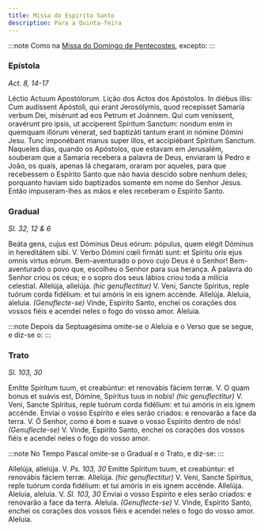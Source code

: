 ```yaml
---
title: Missa do Espírito Santo
description: Para a Quinta-feira
---
```


:::note
Como na [Missa do Domingo de Pentecostes](/missal/pentecostes/pentecostes), excepto:
:::

### Epístola

_Act. 8, 14-17_

<div class="grid grid-cols-2 gap-5">
  <span class="text-justify">Léctio Actuum Apostólorum.</span>
  <span class="text-justify">Lição dos Actos dos Apóstolos.</span>
  <span class="text-justify">
    In diébus illis: Cum audíssent Apóstoli, qui erant Jerosólymis, quod
    recepísset Samaría verbum Dei, misérunt ad eos Petrum et Joánnem. Qui cum
    veníssent, oravérunt pro ipsis, ut accíperent Spíritum Sanctum: nondum enim
    in quemquam illórum vénerat, sed baptizáti tantum erant in nómine Dómini
    Jesu. Tunc imponébant manus super illos, et accipiébant Spíritum Sanctum.
  </span>
  <span class="text-justify">
    Naqueles dias, quando os Apóstolos, que estavam em Jerusalém, souberam que a
    Samaria recebera a palavra de Deus, enviaram lá Pedro e João, os quais,
    apenas lá chegaram, oraram por aqueles, para que recebessem o Espírito Santo
    que não havia descido sobre nenhum deles; porquanto haviam sido baptizados
    somente em nome do Senhor Jesus. Então impuseram-lhes as mãos e eles
    receberam o Espírito Santo.
  </span>
</div>

### Gradual

_Sl. 32, 12 & 6_

<div class="grid grid-cols-2 gap-5">
  <span class="text-justify">
    Beáta gens, cujus est Dóminus Deus eórum: pópulus, quem elégit Dóminus in
    hereditátem sibi. V. Verbo Dómini cœli firmáti sunt: et Spíritu oris ejus
    omnis virtus eórum.
  </span>
  <span class="text-justify">
    Bem-aventurado o povo cujo Deus é o Senhor! Bem-aventurado o povo que,
    escolheu o Senhor para sua herança. A palavra do Senhor criou os céus; e o
    sopro dos seus lábios criou toda a milícia celestial.
  </span>
  <span class="text-justify">
    Allelúja, allelúja. <em>(hic genuflectitur)</em> V. Veni, Sancte Spíritus,
    reple tuórum corda fidélium: et tui amóris in eis ignem accénde. Allelúja.
  </span>
  <span class="text-justify">
    Aleluia, aleluia. <em>(Genuflecte-se)</em> Vinde, Espírito Santo, enchei os
    corações dos vossos fiéis e acendei neles o fogo do vosso amor. Aleluia.
  </span>
</div>

:::note
Depois da Septuagésima omite-se o Aleluia e o Verso que se segue, e diz-se o:
:::

### Trato

_Sl. 103, 30_

<div class="grid grid-cols-2 gap-5">
  <span class="text-justify">
    Emítte Spíritum tuum, et creabúntur: et renovábis fáciem terræ. V. O quam
    bonus et suávis est, Dómine, Spíritus tuus in nobis!
    <em>(hic genuflectitur)</em> V. Veni, Sancte Spíritus, reple tuórum corda fidélium:
    et tui amóris in eis ignem accénde.
  </span>
  <span class="text-justify">
    Enviai o vosso Espírito e eles serão criados: e renovarão a face da terra.
    V. Ó Senhor, como é bom e suave o vosso Espírito dentro de nós!
    <em>(Genuflecte-se)</em> V. Vinde, Espírito Santo, enchei os corações dos vossos
    fiéis e acendei neles o fogo do vosso amor.
  </span>
</div>

:::note
No Tempo Pascal omite-se o Gradual e o Trato, e diz-se:
:::

<div class="grid grid-cols-2 gap-5">
  <span class="text-justify">
    Allelúja, allelúja. V. <em>Ps. 103, 30</em> Emítte Spíritum tuum, et
    creabúntur: et renovábis fáciem terræ. Allelúja.
    <em>(hic genuflectitur)</em> V. Veni, Sancte Spíritus, reple tuórum corda fidélium:
    et tui amóris in eis ignem accénde. Allelúja.
  </span>
  <span class="text-justify">
    Aleluia, aleluia. V. <em>Sl. 103, 30</em> Enviai o vosso Espírito e eles
    serão criados: e renovarão a face da terra. Aleluia.
    <em>(Genuflecte-se)</em> V. Vinde, Espírito Santo, enchei os corações dos vossos
    fiéis e acendei neles o fogo do vosso amor. Aleluia.
  </span>
</div>
